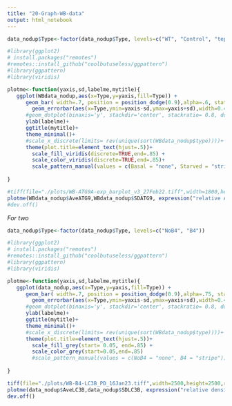 ```yaml
---
title: "20-Graph-WB-data"
output: html_notebook
---
```



```r
data_nodup$Type<-factor(data_nodup$Type, levels=c("WT", "Control", "tepsin", "AP4E1"))

#library(ggplot2)
# install.packages("remotes")
#remotes::install_github("coolbutuseless/ggpattern")
#library(ggpattern)
#library(viridis)

plotme<-function(yaxis,sd,labelme,mytitle){
   ggplot(WBdata_nodup,aes(x=Type,y=yaxis,fill=Type)) + 
      geom_bar( width=.7, position = position_dodge(0.9),alpha=.6, stat = "identity", color = "black") + 
        geom_errorbar(aes(x=Type,ymin=yaxis-sd,ymax=yaxis+sd),width=0.4,position = position_dodge(0.9),alpha=.9, colour="black", size=0.5)+
      #geom_dotplot(binaxis='y', stackdir='center', stackratio= 0.8, dotsize = 0.5, position = position_dodge(0.9),alpha=.5)+
      ylab(labelme)+
      ggtitle(mytitle)+
      theme_minimal()+
      #scale_x_discrete(limits= rev(unique(sort(WBdata_nodup$type))))+
      theme(plot.title=element_text(hjust=.5))+
        scale_fill_viridis(discrete=TRUE,end=.85) +
        scale_color_viridis(discrete=TRUE,end=.85)+
        scale_pattern_manual(values = c(Basal = "none", Starved = "stripe"))
  
}

#tiff(file="./plots/WB-ATG9A-exp_barplot_v3_27Feb22.tiff",width=1800,height=1500,res=600)
plotme(WBdata_nodup$AveATG9,WBdata_nodup$SDATG9, expression("relative ATG9A expression (a.u.)"),"ATG9A expression")
#dev.off()


```


*For two*
```r
data_nodup$Type<-factor(data_nodup$Type, levels=c("NoB4", "B4"))

#library(ggplot2)
# install.packages("remotes")
#remotes::install_github("coolbutuseless/ggpattern")
#library(ggpattern)
#library(viridis)

plotme<-function(yaxis,sd,labelme,mytitle){
   ggplot(data_nodup,aes(x=Type,y=yaxis,fill=Type)) + 
      geom_bar( width=.7, position = position_dodge(0.9),alpha=.75, stat = "identity", color = "black") + 
        geom_errorbar(aes(x=Type,ymin=yaxis-sd,ymax=yaxis+sd),width=0.4,position = position_dodge(0.9),alpha=.9, colour="black", size=0.5)+
      #geom_dotplot(binaxis='y', stackdir='center', stackratio= 0.8, dotsize = 0.5, position = position_dodge(0.9),alpha=.5)+
      ylab(labelme)+
      ggtitle(mytitle)+
      theme_minimal()+
      #scale_x_discrete(limits= rev(unique(sort(WBdata_nodup$type))))+
      theme(plot.title=element_text(hjust=.5))+
        scale_fill_grey(start= 0.05, end=.85) +
        scale_color_grey(start=0.05,end=.85)
        #scale_pattern_manual(values = c(NoB4 = "none", B4 = "stripe"))
  
}

tiff(file="./plots/WB-B4-LC3B_PD_16Jan23.tiff",width=2500,height=2500,res=600)
plotme(data_nodup$AveLC3B,data_nodup$SDLC3B, expression("relative densitometry (a.u.)"),"LC3B binding")
dev.off()


```